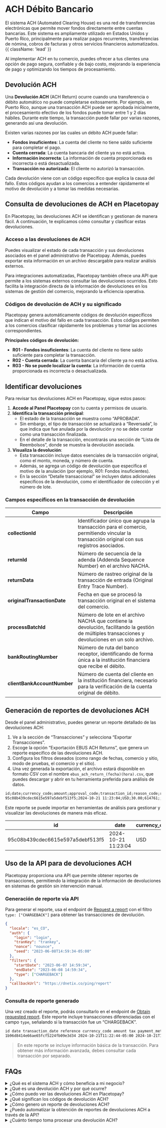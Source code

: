 

# ACH Débito Bancario

El sistema ACH (Automated Clearing House) es una red de transferencias electrónicas que permite mover fondos directamente entre cuentas bancarias. Este sistema es ampliamente utilizado en Estados Unidos y Puerto Rico, principalmente para realizar pagos recurrentes, transferencias de nómina, cobros de facturas y otros servicios financieros automatizados. {{ className: 'lead' }}

Al implementar ACH en tu comercio, puedes ofrecer a tus clientes una opción de pago segura, confiable y de bajo costo, mejorando la experiencia de pago y optimizando los tiempos de procesamiento.

## Devolución ACH

Una **Devolución ACH** (ACH Return) ocurre cuando una transferencia o débito automático no puede completarse exitosamente. Por ejemplo, en Puerto Rico, aunque una transacción ACH puede ser aprobada inicialmente, el procesamiento efectivo de los fondos puede tomar entre 1 y 2 días hábiles. Durante este tiempo, la transacción puede fallar por varias razones, generando así una devolución.

Existen varias razones por las cuales un débito ACH puede fallar:

- **Fondos insuficientes**: La cuenta del cliente no tiene saldo suficiente para completar el pago.
- **Cuenta cerrada**: La cuenta bancaria del cliente ya no está activa.
- **Información incorrecta**: La información de cuenta proporcionada es incorrecta o está desactualizada.
- **Transacción no autorizada**: El cliente no autorizó la transacción.

Cada devolución viene con un código específico que explica la causa del fallo. Estos códigos ayudan a los comercios a entender rápidamente el motivo de devolución y a tomar las medidas necesarias.

## Consulta de devoluciones de ACH en Placetopay

En Placetopay, las devoluciones ACH se identifican y gestionan de manera fácil. A continuación, te explicamos cómo consultar y clasificar estas devoluciones.

### Acceso a las devoluciones de ACH

Puedes visualizar el estado de cada transacción y sus devoluciones asociados en el panel administrativo de Placetopay. Además, puedes exportar esta información en un archivo descargable para realizar análisis externos.

Para integraciones automatizadas, Placetopay también ofrece una API que permite a los sistemas externos consultar las devoluciones ocurridos. Esto facilita la integración directa de la información de devoluciones en los sistemas de gestión del comercio, mejorando la eficiencia operativa.

### Códigos de devolución de ACH y su significado

Placetopay genera automáticamente códigos de devolución específicos que indican el motivo del fallo en cada transacción. Estos códigos permiten a los comercios clasificar rápidamente los problemas y tomar las acciones correspondientes.

**Principales códigos de devolución:**

- **R01 - Fondos insuficientes**: La cuenta del cliente no tiene saldo suficiente para completar la transacción.
- **R02 - Cuenta cerrada**: La cuenta bancaria del cliente ya no está activa.
- **R03 - No se puede localizar la cuenta**: La información de cuenta proporcionada es incorrecta o desactualizada.

## Identificar devoluciones

Para revisar tus devoluciones ACH en Placetopay, sigue estos pasos:

1. **Accede al Panel Placetopay** con tu cuenta y permisos de usuario.
2. **Identifica la transacción principal**:
   - El estado de la transacción se muestra como “APROBADA”.
   - Sin embargo, el tipo de transacción se actualizará a “Reversada”, lo que indica que fue anulada por la devolución y no se debe contar como una transacción finalizada.
   - En el detalle de la transacción, encontrarás una sección de “Lista de Reembolsos”, donde se muestra la devolución asociada.
3. **Visualiza la devolución**:
   - Esta transacción incluye datos esenciales de la transacción original, como el monto, moneda, y número de cuenta.
   - Además, se agrega un código de devolución que especifica el motivo de la anulación (por ejemplo, R01: Fondos insuficientes).
   - En la sección “Detalle transaccional” se incluyen datos adicionales específicos de la devolución, como el identificador de colección y el número de lote.

### Campos específicos en la transacción de devolución

| Campo                       | Descripción                                                                                                                                                                                                                                                                                     |
|-----------------------------|-------------------------------------------------------------------------------------------------------------------------------------------------------------------------------------------------------------------------------------------------------------------------------------------------|
| **collectionId**            | Identificador único que agrupa la transacción para el comercio, permitiendo vincular la transacción original con sus registros asociados.                                                                                                               |
| **returnId**                | Número de secuencia de la adenda (Addenda Sequence Number) en el archivo NACHA.                                                                                                                                                                         |
| **returnData**              | Número de rastreo original de la transacción de entrada (Original Entry Trace Number).                                                                                                                                                                  |
| **originalTransactionDate** | Fecha en que se procesó la transacción original en el sistema del comercio.                                                                                                                                                                              |
| **processBatchId**          | Número de lote en el archivo NACHA que contiene la devolución, facilitando la gestión de múltiples transacciones y devoluciones en un solo archivo.                                                                                                             |
| **bankRoutingNumber**       | Número de ruta del banco receptor, identificando de forma única a la institución financiera que recibe el débito.                                                                                                                                        |
| **clientBankAccountNumber** | Número de cuenta del cliente en la institución financiera, necesario para la verificación de la cuenta original de débito.                                                                                                                               |

## Generación de reportes de devoluciones ACH

Desde el panel administrativo, puedes generar un reporte detallado de las devoluciones ACH:

1. Ve a la sección de “Transacciones” y selecciona “Exportar Transacciones”.
2. Escoge la opción “Exportación EBUS ACH Returns”, que genera un reporte específico de las devoluciones ACH.
3. Configura los filtros deseados (como rango de fechas, comercio y sitio, modo de pruebas, el comercio y el sitio).
4. Una vez generada la exportación, el archivo estará disponible en formato CSV con el nombre `ebus_ach_return_(fecha)(hora).csv`, que puedes descargar y abrir en tu herramienta preferida para análisis de datos.

```txt {{ title: 'Ejemplo de un reporte de devoluciones' }}
id;date;currency_code;amount;approval_code;transaction_id;reason_code;reason_code_description;retail_code;collection_id;terminal_number;customer_account_number;return_id;return_data;original_transaction_date;batch;return_date;process_batch_id;internal_reference;bank_routing_number;client_bank_account_number;shopper_name;shopper_email
95c08b439cdec6615e597a5debf513f5;2024-10-21 11:23:04;USD;30.00;614761;;R03;"No hay cuenta, no se puede localizar la cuenta";4682313740133;0987654221;00990101;1234567812;0201;021502010000123;2024-10-21 11:22:48;000295001;2024-10-21 00:00:00;0000001;8;02150201;78007622302;;an*******@yopmail.com
```

Este reporte se puede importar en herramientas de análisis para gestionar y visualizar las devoluciones de manera más eficaz.

| id                                   | date                | currency_code | amount | approval_code | transaction_id | reason_code | reason_code_description                     | retail_code     | collection_id | terminal_number | customer_account_number | return_id | return_data        | original_transaction_date | batch     | return_date         | process_batch_id | internal_reference | bank_routing_number | client_bank_account_number | shopper_name | shopper_email              |
|--------------------------------------|---------------------|---------------|--------|---------------|----------------|-------------|---------------------------------------------|-----------------|---------------|-----------------|-------------------------|-----------|--------------------|---------------------------|-----------|----------------------|------------------|--------------------|---------------------|----------------------------|--------------|---------------------------|
| 95c08b439cdec6615e597a5debf513f5     | 2024-10-21 11:23:04 | USD           | 30.00  | 614761        |                | R03         | No hay cuenta, no se puede localizar la cuenta | 4682313740133   | 0987654221    | 00990101        | 1234567812             | 0201      | 021502010000123    | 2024-10-21 11:22:48        | 000295001 | 2024-10-21 00:00:00  | 0000001          | 8                  | 02150201           | 78007622302               |              | an*******@yopmail.com     |


## Uso de la API para de devoluciones ACH

Placetopay proporciona una API que permite obtener reportes de transacciones, permitiendo la integración de la información de devoluciones en sistemas de gestión sin intervención manual.

### Generación de reporte vía API

Para generar el reporte, usa el endpoint de [Request a report](/gateway/api/reference/report#report-request) con el filtro `type: ["CHARGEBACK"]` para obtener las transacciones de devolución.

```json  {{ title: 'Ejemplo de solicitud' }}
{
  "locale": "es_CO",
  "auth": {
    "login": "login",
    "tranKey": "trankey",
    "nonce": "nounce",
    "seed": "2023-06-08T14:59:34-05:00"
  },
  "filters": {
    "startDate": "2023-06-07 14:59:34",
    "endDate": "2023-06-08 14:59:34",
    "type": ["CHARGEBACK"]
  },
  "callbackUrl": "https://dnetix.co/ping/report"
}
```

### Consulta de reporte generado

Una vez creado el reporte, podrás consultarlo en el endpoint de [Obtain requested report](/gateway/api/reference/report#report-obtain-request). Este reporte incluye transacciones diferenciadas con el campo `type`, señalando si la transacción fue un “CHARGEBACK”.

```txt
id date transaction_date reference currency_code amount tax payment_method internal_reference status reason merchant terminal authorization refunded installments last_digits bank_currency bank_factor bank_amount issuer_name payer_document payer_first_name payer_last_name payer_email ip_address batch_number line_number type
1b96d8414e66ae65fcf5224fb09e3d34 2024-10-21T11:22:44-05:00 2024-10-21T11:22:44-05:00 OCT_15_TEST_RETURN_4 USD 30 0 EBACH 3 APPROVED 00 4682313740133 00990101 614761 USD 1 30 Andres l andres2@yopmail.com 127.0.0.1 000295001 CHARGEBACK
```

> En este reporte se incluye información básica de la transacción. Para obtener más información avanzada, debes consultar cada transacción por separado.

## FAQs

<details>
<summary>¿Qué es el sistema ACH y cómo beneficia a mi negocio?</summary>
<p>El sistema ACH (Automated Clearing House) es una red electrónica que permite realizar transferencias seguras y directas entre cuentas bancarias. Se utiliza comúnmente para pagos recurrentes, nómina, cobros de facturas y otros servicios financieros automatizados en los Estados Unidos y Puerto Rico. Al implementarlo, puedes ofrecer a tus clientes una opción de pago confiable y de bajo costo, lo que mejora su experiencia y agiliza tus procesos de pago.</p>
</details>

<details>
<summary>¿Qué es una devolución ACH y por qué ocurre?</summary>
<p>Una devolución ACH ocurre cuando una transferencia o débito automático no puede completarse exitosamente. Las razones más comunes incluyen:</p>
<ul>
  <li><strong>Fondos insuficientes</strong>: La cuenta del cliente no tiene suficientes fondos para completar el pago.</li>
  <li><strong>Cuenta cerrada</strong>: La cuenta bancaria del cliente ya no está activa.</li>
  <li><strong>Información incorrecta</strong>: La información de cuenta proporcionada es incorrecta o está desactualizada.</li>
  <li><strong>Transacción no autorizada</strong>: El cliente no autorizó la transacción.</li>
</ul>
<p>Cada devolución incluye un código que explica la causa del fallo, detallado en la información de la devolución para que puedas entender el motivo y tomar medidas si es necesario.</p>
</details>

<details>
<summary>¿Cómo puedo ver las devoluciones ACH en Placetopay?</summary>
<p>En el panel de Placetopay, las devoluciones ACH aparecen con el estado “Reversada.” Dentro de cada transacción, la sección “Lista de Reembolsos” muestra los detalles de la devolución, incluyendo el código específico y su explicación, para que sepas la razón de la devolución.</p>
</details>

<details>
<summary>¿Qué significan los códigos de devolución ACH?</summary>
<p>Los códigos de devolución ACH, como R01, R02, y otros, indican la causa específica del fallo de una transacción. Placetopay proporciona una descripción junto con cada código en los detalles de la devolución, para que puedas identificar y abordar rápidamente el problema. Existen múltiples códigos, cada uno correspondiente a una razón específica de devolución.</p>
</details>

<details>
<summary>¿Cómo genero un reporte de devoluciones ACH?</summary>
<p>Desde el panel de Placetopay, accede a la sección “Transacciones” y selecciona “Exportar Transacciones”. Elige “Exportación EBUS ACH Returns” para generar un reporte específico de devoluciones ACH. Puedes aplicar filtros y el reporte estará disponible en formato CSV, listo para tu análisis o registros.</p>
</details>

<details>
<summary>¿Puedo automatizar la obtención de reportes de devoluciones ACH a través de la API?</summary>
<p>Sí, la API de Placetopay te permite automatizar la generación de reportes de devoluciones ACH. Usa el endpoint <a href="/gateway/api/reference/report#report-request">Request a report</a> con el filtro <code>type: ["CHARGEBACK"]</code>. Una vez listo, puedes obtener el reporte a través del endpoint <a href="/gateway/api/reference/report#report-obtain-request">Obtain requested report</a>, facilitando la integración de los datos de devoluciones en tus sistemas de negocio.</p>
</details>

<details>
<summary>¿Cuánto tiempo toma procesar una devolución ACH?</summary>
<p>En Puerto Rico, una transacción ACH puede ser aprobada inicialmente, pero el procesamiento de los fondos puede tardar entre 1 y 2 días hábiles. Durante este tiempo, la transacción aún puede fallar, resultando en una devolución ACH.</p>
</details>
